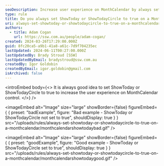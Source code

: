 ```yaml
---
seoDescription: Increase user experience on MonthCalendar by always setting ShowToday or ShowTodayCircle to true
type: rule
title: Do you always set ShowToday or ShowTodayCircle to true on a MonthCalendar?
uri: always-set-showtoday-or-showtodaycircle-to-true-on-a-monthcalendar
authors:
  - title: Adam Cogan
    url: https://ssw.com.au/people/adam-cogan/
created: 2024-03-26T17:29:00.000Z
guid: 8fc20ca5-a9b1-41a8-a61c-7d9f704235ec
lastUpdated: 2024-06-11T00:27:00.000Z
lastUpdatedBy: Brady Stroud [SSW]
lastUpdatedByEmail: bradystroud@ssw.com.au
createdBy: Igor Goldobin
createdByEmail: igor.goldobin@gmail.com
isArchived: false
---
```


<introEmbed
  body={<>
It is always good idea to set ShowToday or ShowTodayCircle to true to increase the user experience on MonthCalendar control.
  </>}
/>

<imageEmbed
  alt="Image"
  size="large"
  showBorder={false}
  figureEmbed={ {
    preset: "badExample",
    figure: "Bad example - ShowToday or ShowTodayCircle not set to true",
    shouldDisplay: true
  } }
  src="/uploads/rules/always-set-showtoday-or-showtodaycircle-to-true-on-a-monthcalendar/monthcalendarshowtodaybad.gif"
/>


<imageEmbed
  alt="Image"
  size="large"
  showBorder={false}
  figureEmbed={ {
    preset: "goodExample",
    figure: "Good example - ShowToday or ShowTodayCircle set to true",
    shouldDisplay: true
  } }
  src="/uploads/rules/always-set-showtoday-or-showtodaycircle-to-true-on-a-monthcalendar/monthcalendarshowtodaygood.gif"
/>
